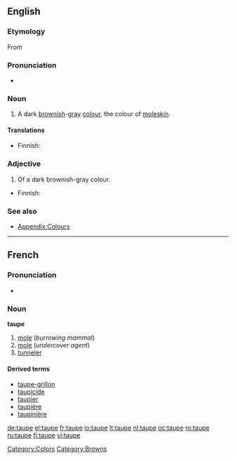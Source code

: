 ==English==

===Etymology===
From {{etyl|la|en}} {{term|talpa||lang=la|[[mole]]}}

===Pronunciation===
*{{audio|en-us-taupe.ogg|Audio (US)}}

===Noun===
{{en-noun}}

#A dark [[brown]]ish-[[gray]] [[color|colour]], the colour of [[moleskin]].
#:{{colour panel|2=483C32}}

====Translations====
{{trans-top|a dark brownish-gray colour}}
*Finnish: {{t-|fi|ruskeanharmaa}}
{{trans-mid}}
{{trans-bottom}}

===Adjective===
{{en-adj}}
# Of a dark brownish-gray colour.

{{trans-top|of a dark brownish-gray colour}}
*Finnish: {{t-|fi|ruskeanharmaa}}
{{trans-mid}}
{{trans-bottom}}

===See also===
*[[Appendix:Colours]]

[[Category:Colors]]
[[Category:Browns]]

----

==French==

===Pronunciation===
*{{audio|Fr-taupe-ca-Montréal.ogg|audio (CA)}}

===Noun===
'''taupe'''
# [[mole]] (''burrowing mammal'')
# [[mole]] (''undercover agent'')
# [[tunneler]]

====Derived terms====
* [[taupe-grillon]]
* [[taupicide]]
* [[taupier]]
* [[taupière]]
* [[taupinière]]

[[de:taupe]]
[[el:taupe]]
[[fr:taupe]]
[[io:taupe]]
[[lt:taupe]]
[[nl:taupe]]
[[oc:taupe]]
[[ro:taupe]]
[[ru:taupe]]
[[fi:taupe]]
[[vi:taupe]]